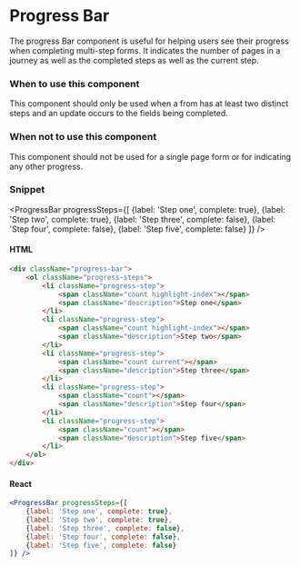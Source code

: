 
<Meta title="Components/Page Elements/Progress Bar" component={ProgressBar} />

# Progress Bar

The progress Bar component is useful for helping users see their progress when completing multi-step forms. It indicates the number of pages in a journey as well as the completed steps as well as the current step.

### When to use this component

This component should only be used when a from has at least two distinct steps and an update occurs to the fields being completed.

### When not to use this component

This component should not be used for a single page form or for indicating any other progress.

### Snippet

<ProgressBar progressSteps={[
    {label: 'Step one', complete: true},
    {label: 'Step two', complete: true},
    {label: 'Step three', complete: false},
    {label: 'Step four', complete: false},
    {label: 'Step five', complete: false}
]} />

#### HTML
```html
<div className="progress-bar">
    <ol className="progress-steps">
        <li className="progress-step">
            <span className="count highlight-index"></span>
            <span className="description">Step one</span>
        </li>
        <li className="progress-step">
            <span className="count highlight-index"></span>
            <span className="description">Step two</span>
        </li>
        <li className="progress-step">
            <span className="count current"></span>
            <span className="description">Step three</span>
        </li>
        <li className="progress-step">
            <span className="count"></span>
            <span className="description">Step four</span>
        </li>
        <li className="progress-step">
            <span className="count"></span>
            <span className="description">Step five</span>
        </li>
    </ol>
</div>
```

#### React
```jsx
<ProgressBar progressSteps={[
    {label: 'Step one', complete: true},
    {label: 'Step two', complete: true},
    {label: 'Step three', complete: false},
    {label: 'Step four', complete: false},
    {label: 'Step five', complete: false}
]} />
```
